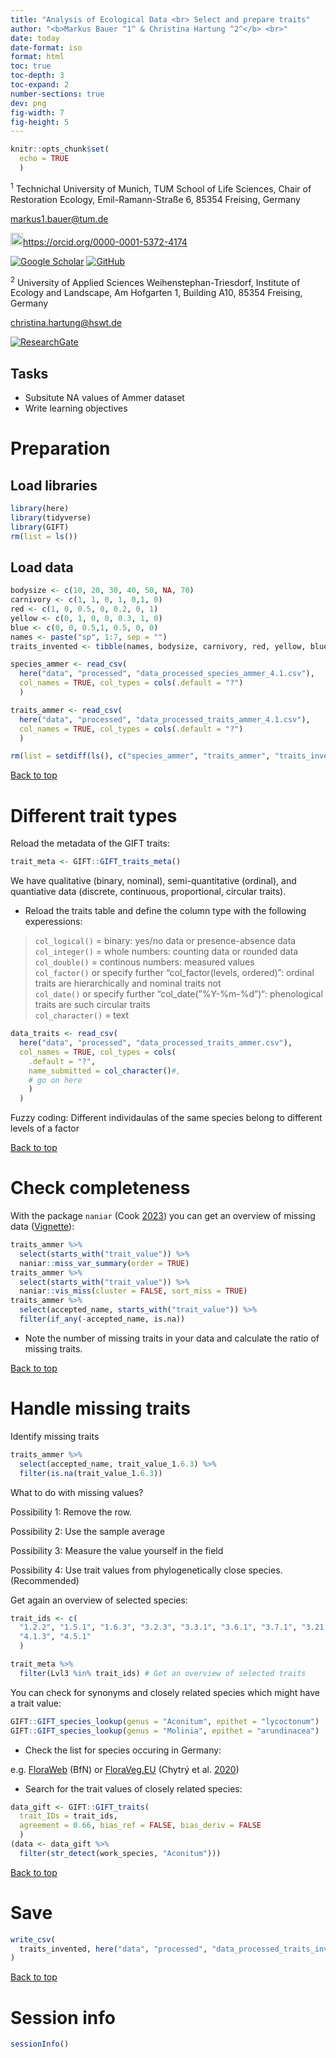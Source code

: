 ```yaml
---
title: "Analysis of Ecological Data <br> Select and prepare traits"
author: "<b>Markus Bauer ^1^ & Christina Hartung ^2^</b> <br>"
date: today
date-format: iso
format: html
toc: true
toc-depth: 3
toc-expand: 2
number-sections: true
dev: png
fig-width: 7
fig-height: 5
---
```


```r
knitr::opts_chunk$set(
  echo = TRUE
  )
```

^1^ Technichal University of Munich, TUM School of Life Sciences, Chair of Restoration Ecology, Emil-Ramann-Straße 6, 85354 Freising, Germany

[markus1.bauer\@tum.de](mailto:markus1.bauer@tum.de)

<img src="https://info.orcid.org/wp-content/uploads/2019/11/orcid_16x16.png" alt="ORCID logo" width="20" height="20"/><https://orcid.org/0000-0001-5372-4174>

[![Google Scholar](https://img.shields.io/badge/Google%20Scholar-4285F4?style=for-the-badge&logo=google-scholar&logoColor=white)](https://scholar.google.de/citations?user=oHhmOkkAAAAJ&hl=de&oi=ao)
[![GitHub](https://img.shields.io/badge/github-%23121011.svg?style=for-the-badge&logo=github&logoColor=white)](https://github.com/markus1bauer)

^2^ University of Applied Sciences Weihenstephan-Triesdorf, Institute of Ecology and Landscape, Am Hofgarten 1, Building A10, 85354 Freising, Germany

[christina.hartung\@hswt.de](mailto:christina.hartung@hswt.de)

[![ResearchGate](https://img.shields.io/badge/ResearchGate-00CCBB?style=for-the-badge&logo=ResearchGate&logoColor=white)](https://www.researchgate.net/profile/Christina-Hartung)

::: {.content-hidden when-format="html"}

# Tasks

* Subsitute NA values of Ammer dataset
* Write learning objectives

:::

# Preparation

## Load libraries

```r
library(here)
library(tidyverse)
library(GIFT)
rm(list = ls())
```

## Load data

```r
bodysize <- c(10, 20, 30, 40, 50, NA, 70)
carnivory <- c(1, 1, 0, 1, 0,1, 0)
red <- c(1, 0, 0.5, 0, 0.2, 0, 1)
yellow <- c(0, 1, 0, 0, 0.3, 1, 0)
blue <- c(0, 0, 0.5,1, 0.5, 0, 0)
names <- paste("sp", 1:7, sep = "")
traits_invented <- tibble(names, bodysize, carnivory, red, yellow, blue)

species_ammer <- read_csv(
  here("data", "processed", "data_processed_species_ammer_4.1.csv"),
  col_names = TRUE, col_types = cols(.default = "?")
  )

traits_ammer <- read_csv(
  here("data", "processed", "data_processed_traits_ammer_4.1.csv"),
  col_names = TRUE, col_types = cols(.default = "?")
  )

rm(list = setdiff(ls(), c("species_ammer", "traits_ammer", "traits_invented")))
```

<a href="#top">Back to top</a>

# Different trait types

Reload the metadata of the GIFT traits:

```r
trait_meta <- GIFT::GIFT_traits_meta()
```

We have qualitative (binary, nominal), semi-quantitative (ordinal), and quantiative data (discrete, continuous, proportional, circular traits).

* Reload the traits table and define the column type with the following experessions:

> `col_logical()` = binary: yes/no data or presence-absence data<br>
`col_integer()` = whole numbers: counting data or rounded data<br>
`col_double()` = continous numbers: measured values<br>
`col_factor()` or specify further "col_factor(levels, ordered)": ordinal traits are hierarchically and nominal traits not<br>
`col_date()` or specify further "col_date("%Y-%m-%d")": phenological traits are such circular traits<br>
`col_character()` = text

```r
data_traits <- read_csv(
  here("data", "processed", "data_processed_traits_ammer.csv"),
  col_names = TRUE, col_types = cols(
    .default = "?",
    name_submitted = col_character()#,
    # go on here
    )
  )
```

Fuzzy coding: Different individaulas of the same species belong to different levels of a factor

<a href="#top">Back to top</a>

# Check completeness

With the package `naniar` (Cook [2023](https://doi.org/10.18637/jss.v105.i07)) you can get an overview of missing data ([Vignette](https://naniar.njtierney.com/)):

```r
traits_ammer %>%
  select(starts_with("trait_value")) %>%
  naniar::miss_var_summary(order = TRUE)
traits_ammer %>%
  select(starts_with("trait_value")) %>%
  naniar::vis_miss(cluster = FALSE, sort_miss = TRUE)
traits_ammer %>%
  select(accepted_name, starts_with("trait_value")) %>%
  filter(if_any(-accepted_name, is.na))
```

* Note the number of missing traits in your data and calculate the ratio of missing traits.

<a href="#top">Back to top</a>

# Handle missing traits

Identify missing traits

```r
traits_ammer %>%
  select(accepted_name, trait_value_1.6.3) %>%
  filter(is.na(trait_value_1.6.3))
```

What to do with missing values?

Possibility 1: Remove the row.

Possibility 2: Use the sample average

Possibility 3: Measure the value yourself in the field

Possibility 4: Use trait values from phylogenetically close species. (Recommended)

Get again an overview of selected species:

```r
trait_ids <- c(
  "1.2.2", "1.5.1", "1.6.3", "3.2.3", "3.3.1", "3.6.1", "3.7.1", "3.21.1",
  "4.1.3", "4.5.1"
  )

trait_meta %>%
  filter(Lvl3 %in% trait_ids) # Get an overview of selected traits
```
You can check for synonyms and closely related species which might have a trait value:

```r
GIFT::GIFT_species_lookup(genus = "Aconitum", epithet = "lycoctonum")
GIFT::GIFT_species_lookup(genus = "Molinia", epithet = "arundinacea")
```

* Check the list for species occuring in Germany:

e.g. [FloraWeb](https://www.floraweb.de/php/systematik1.php?suchnr=61135) (BfN) or  [FloraVeg.EU](https://floraveg.eu/taxon/) (Chytrý et al. [2020](https://doi.org/10.1111/avsc.12519))

* Search for the trait values of closely related species:

```r
data_gift <- GIFT::GIFT_traits(
  trait_IDs = trait_ids,
  agreement = 0.66, bias_ref = FALSE, bias_deriv = FALSE
  )
(data <- data_gift %>%
  filter(str_detect(work_species, "Aconitum")))
```

<a href="#top">Back to top</a>

# Save

```r
write_csv(
  traits_invented, here("data", "processed", "data_processed_traits_invented_4.2.csv")
)
```

<a href="#top">Back to top</a>

# Session info

```r
sessionInfo()
```
